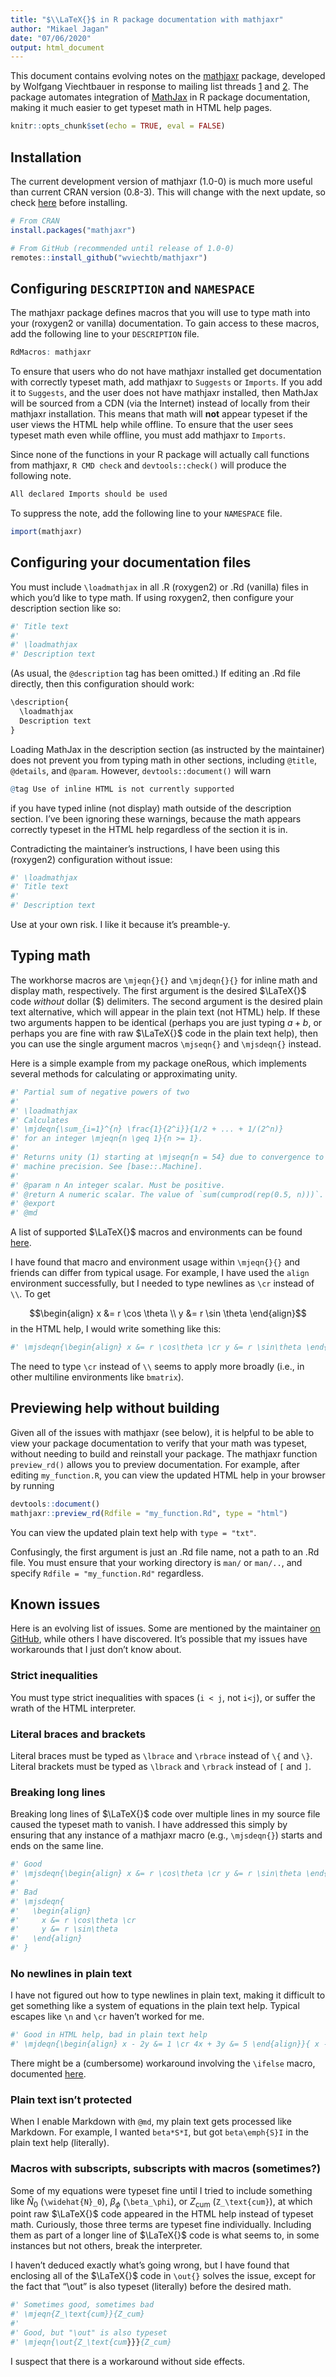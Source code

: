 ```yaml
---
title: "$\\LaTeX{}$ in R package documentation with mathjaxr"
author: "Mikael Jagan"
date: "07/06/2020"
output: html_document
---
```


This document contains evolving notes on the
[mathjaxr](https://github.com/vnijs/MathJaxR)
package, developed by Wolfgang Viechtbauer
in response to mailing list threads 
[1](https://stat.ethz.ch/pipermail/r-devel/2020-April/079395.html)
and
[2](https://stat.ethz.ch/pipermail/r-package-devel/2020q2/005420.html).
The package automates integration of 
[MathJax](https://en.wikipedia.org/wiki/MathJax) 
in R package documentation,
making it much easier to get typeset math in HTML help pages.

```r
knitr::opts_chunk$set(echo = TRUE, eval = FALSE)
```

## Installation

The current development version of mathjaxr (1.0-0) is much more useful than 
current CRAN version (0.8-3). This will change with the next update, so check 
[here](https://cran.r-project.org/web/packages/mathjaxr/index.html) before 
installing.

```r
# From CRAN
install.packages("mathjaxr")

# From GitHub (recommended until release of 1.0-0)
remotes::install_github("wviechtb/mathjaxr")
```

## Configuring `DESCRIPTION` and `NAMESPACE`

The mathjaxr package defines macros that you will use to type math into your
(roxygen2 or vanilla) documentation. To gain access to these macros, add the
following line to your `DESCRIPTION` file.

```r
RdMacros: mathjaxr
```

To ensure that users who do not have mathjaxr installed get documentation with
correctly typeset math, add mathjaxr to `Suggests` or `Imports`. If you add it
to `Suggests`, and the user does not have mathjaxr installed, then MathJax will 
be sourced from a CDN (via the Internet) instead of locally from their mathjaxr 
installation. This means that math will **not** appear typeset if the user views
the HTML help while offline. To ensure that the user sees typeset math even 
while offline, you must add mathjaxr to `Imports`.

Since none of the functions in your R package will actually call functions from
mathjaxr, `R CMD check` and `devtools::check()` will produce the following note.

```r
All declared Imports should be used
```

To suppress the note, add the following line to your `NAMESPACE` file.

```r
import(mathjaxr)
```

## Configuring your documentation files

You must include `\loadmathjax` in all .R (roxygen2) or .Rd (vanilla) files
in which you'd like to type math. If using roxygen2, then configure your 
description section like so:

```r
#' Title text
#' 
#' \loadmathjax
#' Description text
```

(As usual, the `@description` tag has been omitted.) If editing an .Rd file 
directly, then this configuration should work:

```r
\description{
  \loadmathjax
  Description text
}
```

Loading MathJax in the description section (as instructed by the maintainer)
does not prevent you from typing math in other sections, including `@title`, 
`@details`, and `@param`. However, `devtools::document()` will warn

```r
@tag Use of inline HTML is not currently supported
```

if you have typed inline (not display) math outside of the description section.
I've been ignoring these warnings, because the math appears correctly typeset in 
the HTML help regardless of the section it is in.

Contradicting the maintainer's instructions, I have been using this (roxygen2) 
configuration without issue:

```r
#' \loadmathjax
#' Title text
#' 
#' Description text
```

Use at your own risk. I like it because it's preamble-y.

## Typing math

The workhorse macros are `\mjeqn{}{}` and `\mjdeqn{}{}` for inline math and 
display math, respectively. The first argument is the desired $\LaTeX{}$ code 
*without* dollar (\$) delimiters. The second argument is the desired plain text 
alternative, which will appear in the plain text (not HTML) help. If these two
arguments happen to be identical (perhaps you are just typing $a+b$, or perhaps 
you are fine with raw $\LaTeX{}$ code in the plain text help), then you can use 
the single argument macros `\mjseqn{}` and `\mjsdeqn{}` instead.

Here is a simple example from my package oneRous, which implements several 
methods for calculating or approximating unity.

```r
#' Partial sum of negative powers of two
#' 
#' \loadmathjax
#' Calculates
#' \mjdeqn{\sum_{i=1}^{n} \frac{1}{2^i}}{1/2 + ... + 1/(2^n)}
#' for an integer \mjeqn{n \geq 1}{n >= 1}.
#' 
#' Returns unity (1) starting at \mjseqn{n = 54} due to convergence to within
#' machine precision. See [base::.Machine].
#' 
#' @param n An integer scalar. Must be positive.
#' @return A numeric scalar. The value of `sum(cumprod(rep(0.5, n)))`.
#' @export
#' @md
```

A list of supported $\LaTeX{}$ macros and environments can be found
[here](https://docs.mathjax.org/en/latest/input/tex/macros/index.html).

I have found that macro and environment usage within `\mjeqn{}{}` and friends 
can differ from typical usage. For example, I have used the `align` environment
successfully, but I needed to type newlines as `\cr` instead of `\\`. To get

$$\begin{align} x &= r \cos \theta \\ y &= r \sin \theta \end{align}$$
in the HTML help, I would write something like this:

```r
#' \mjsdeqn{\begin{align} x &= r \cos\theta \cr y &= r \sin\theta \end{align}}
```

The need to type `\cr` instead of `\\` seems to apply more broadly (i.e., in 
other multiline environments like `bmatrix`).

## Previewing help without building

Given all of the issues with mathjaxr (see below), it is helpful to be able to 
view your package documentation to verify that your math was typeset, without 
needing to build and reinstall your package. The mathjaxr function 
`preview_rd()` allows you to preview documentation. For example, after editing 
`my_function.R`, you can view the updated HTML help in your browser by running

```r
devtools::document()
mathjaxr::preview_rd(Rdfile = "my_function.Rd", type = "html")
```

You can view the updated plain text help with `type = "txt"`.

Confusingly, the first argument is just an .Rd file name, not a path to an .Rd
file. You must ensure that your working directory is `man/` or `man/..`, and 
specify `Rdfile = "my_function.Rd"` regardless.

## Known issues

Here is an evolving list of issues. Some are mentioned by the maintainer
[on GitHub](https://github.com/wviechtb/mathjaxr), while others I have
discovered. It's possible that my issues have workarounds that I just don't
know about.

### Strict inequalities

You must type strict inequalities with spaces (`i < j`, not `i<j`), or suffer
the wrath of the HTML interpreter.

### Literal braces and brackets

Literal braces must be typed as `\lbrace` and `\rbrace` instead of `\{` and 
`\}`. Literal brackets must be typed as `\lbrack` and `\rbrack` instead of `[` 
and `]`.

### Breaking long lines

Breaking long lines of $\LaTeX{}$ code over multiple lines in my source file
caused the typeset math to vanish. I have addressed this simply by ensuring that
any instance of a mathjaxr macro (e.g., `\mjsdeqn{}`) starts and ends on the 
same line.

```r
#' Good
#' \mjsdeqn{\begin{align} x &= r \cos\theta \cr y &= r \sin\theta \end{align}}
#' 
#' Bad
#' \mjsdeqn{
#'   \begin{align} 
#'     x &= r \cos\theta \cr 
#'     y &= r \sin\theta 
#'   \end{align}
#' }
```

### No newlines in plain text

I have not figured out how to type newlines in plain text, making it difficult
to get something like a system of equations in the plain text help. Typical 
escapes like `\n` and `\cr` haven't worked for me.

```r
#' Good in HTML help, bad in plain text help
#' \mjdeqn{\begin{align} x - 2y &= 1 \cr 4x + 3y &= 5 \end{align}}{ x - 2y = 1 \cr 4x + 3y = 5}
```

There might be a (cumbersome) workaround involving the `\ifelse` macro, 
documented
[here](https://cran.r-project.org/doc/manuals/r-devel/R-exts.html#Conditional-text).

### Plain text isn't protected

When I enable Markdown with `@md`, my plain text gets processed like Markdown.
For example, I wanted `beta*S*I`, but got `beta\emph{S}I` in the plain text 
help (literally).

### Macros with subscripts, subscripts with macros (sometimes?)

Some of my equations were typeset fine until I tried to include something 
like $\widehat{N}_0$ (`\widehat{N}_0`), $\beta_\phi$ (`\beta_\phi`), or
$Z_\text{cum}$ (`Z_\text{cum}`), at which point raw $\LaTeX{}$ code appeared 
in the HTML help instead of typeset math. Curiously, those three terms 
are typeset fine individually. Including them as part of a longer line of 
$\LaTeX{}$ code is what seems to, in some instances but not others, break 
the interpreter.

I haven't deduced exactly what's going wrong, but I have found that enclosing
all of the $\LaTeX{}$ code in `\out{}` solves the issue, except for the fact
that "\\out" is also typeset (literally) before the desired math.

```r
#' Sometimes good, sometimes bad
#' \mjeqn{Z_\text{cum}}{Z_cum}
#'
#' Good, but "\out" is also typeset
#' \mjeqn{\out{Z_\text{cum}}}{Z_cum}
```

I suspect that there is a workaround without side effects.
